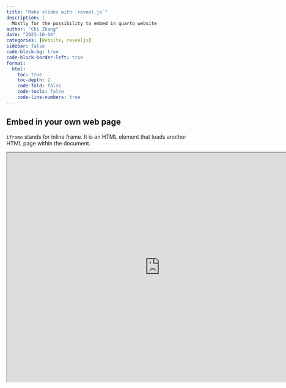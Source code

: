 ```yaml
---
title: "Make slides with `reveal.js`"
description: |
  Mostly for the possibility to embed in quarto website
author: "Chi Zhang"
date: "2023-10-04"
categories: [Website, revealjs]
sidebar: false
code-block-bg: true
code-block-border-left: true
format: 
  html:
    toc: true
    toc-depth: 2
    code-fold: false
    code-tools: false
    code-line-numbers: true
---
```



## Embed in your own web page 

`iframe` stands for inline frame. It is an HTML element that loads another HTML page within the document.

<iframe class="slide-deck" style="width:800px; height:600px" src="https://andreaczhang.github.io/slides-02quarto/"></iframe>



